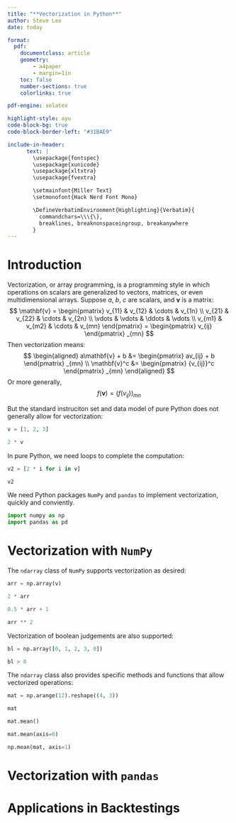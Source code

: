 ```yaml
---
title: "**Vectorization in Python**"
author: Steve Leo
date: today

format:
  pdf:
    documentclass: article
    geometry:
        - a4paper
        - margin=1in 
    toc: false
    number-sections: true
    colorlinks: true

pdf-engine: xelatex

highlight-style: ayu
code-block-bg: true
code-block-border-left: "#31BAE9"

include-in-header: 
      text: |
        \usepackage{fontspec}
        \usepackage{xunicode}
        \usepackage{xltxtra}
        \usepackage{fvextra}

        \setmainfont{Miller Text}
        \setmonofont{Hack Nerd Font Mono}

        \DefineVerbatimEnvironment{Highlighting}{Verbatim}{
          commandchars=\\\{\},
          breaklines, breaknonspaceingroup, breakanywhere
        }
---
```


# Introduction
Vectorization, or array programming, is a programming style in which operations on scalars are generalized to vectors, matrices, or even multidimensional arrays. Suppose $a$, $b$, $c$ are scalars, and $\mathbf{v}$ is a matrix:
$$
\mathbf{v} =
\begin{pmatrix}
v_{11} & v_{12} & \cdots & v_{1n}
\\
v_{21} & v_{22} & \cdots & v_{2n}
\\
\vdots & \vdots & \ddots & \vdots
\\
v_{m1} & v_{m2} & \cdots & v_{mn}
\end{pmatrix}
= 
\begin{pmatrix}
v_{ij}
\end{pmatrix}
_{mn}
$$
Then vectorization means:
$$
\begin{aligned}
a\mathbf{v} + b &= 
\begin{pmatrix}
av_{ij} + b
\end{pmatrix}
_{mn}
\\
\mathbf{v}^c &= 
\begin{pmatrix}
{v_{ij}}^c
\end{pmatrix}
_{mn}
\end{aligned}
$$
Or more generally, 
$$
f\left(\mathbf{v}\right) = \left(f\left(v_{ij}\right)\right)_{mn}
$$

But the standard instruciton set and data model of pure Python does not generally allow for vectorization:
```python
v = [1, 2, 3]

2 * v
```
In pure Python, we need loops to complete the computation:
```python
v2 = [2 * i for i in v]

v2
```

We need Python packages `NumPy` and `pandas` to implement vectorization, quickly and conviently.
```python
import numpy as np
import pandas as pd
```

# Vectorization with `NumPy`
The `ndarray` class of `NumPy` supports vectorization as desired:
```python
arr = np.array(v)

2 * arr
```

```python
0.5 * arr + 1 
```

```python
arr ** 2
```

Vectorization of boolean judgements are also supported:
```python
bl = np.array([0, 1, 2, 3, 0])

bl > 0
```

The `ndarray` class also provides specific methods and functions that allow vectorized operations:
```python
mat = np.arange(12).reshape((4, 3))

mat
```

```python
mat.mean()
```

```python
mat.mean(axis=0)
```

```python
np.mean(mat, axis=1)
```

# Vectorization with `pandas`

# Applications in Backtestings